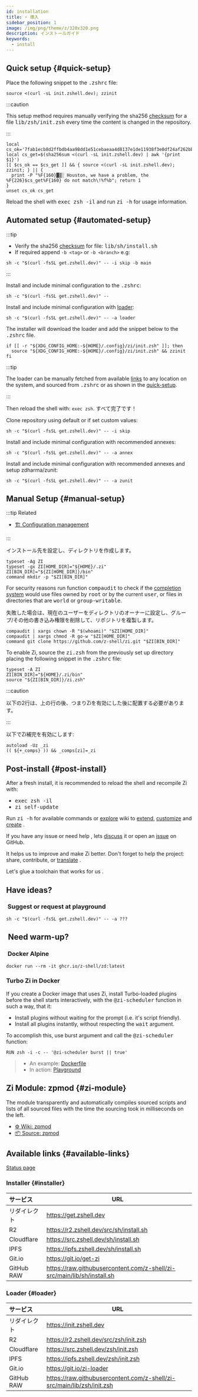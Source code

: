 ```yaml
---
id: installation
title: ⚡️ 導入
sidebar_position: 1
image: /img/png/theme/z/320x320.png
description: インストールガイド
keywords:
  - install
---
```


<!-- @format -->


## <i class="fas fa-spinner fa-spin"></i> Quick setup {#quick-setup}

Place the following snippet to the <kbd>.zshrc</kbd> file:

<Tabs>
  <TabItem value="instant-source" label="Instant" default>

```shell title="~/.zshrc"
source <(curl -sL init.zshell.dev); zzinit
```

</TabItem>
  <TabItem value="verified-source" label="Verified">

:::caution

This setup method requires manually verifying the sha256 [checksum][checksum-txt] for a file <kbd>lib/zsh/init.zsh</kbd> every time the content is changed in the repository.

:::

```shell showLineNumbers title="~/.zshrc"
local cs_ok='7fab1ecb8d2ffbdb4aa98dd1e51cebaeaa4d8137e1de11938f3e0df24af262bb'
local cs_get=$(sha256sum <(curl -sL init.zshell.dev) | awk '{print $1}')
[[ $cs_ok == $cs_get ]] && { source <(curl -sL init.zshell.dev); zzinit; } || {
  print -P "%F{160}▓▒░ Houston, we have a problem, the %F{226}$cs_get%F{160} do not match\!%f%b"; return 1
}
unset cs_ok cs_get
```

</TabItem>
</Tabs>

Reload the shell with <kbd>exec zsh -il</kbd> and run <kbd>zi -h</kbd> for usage information.

## <i class="fas fa-spinner fa-spin"></i> Automated setup {#automated-setup}

:::tip

-   Verify the sha256 [checksum][checksum-txt] for file: <kbd>lib/sh/install.sh</kbd>
-   If required append <kbd>`-b <tag>`</kbd> or <kbd>`-b <branch>`</kbd> e.g:

```shell
sh -c "$(curl -fsSL get.zshell.dev)" -- -i skip -b main
```

:::

<Tabs>
  <TabItem value="minimal" label="Minimal" default>

Install and include minimal configuration to the <kbd>.zshrc</kbd>:

```shell
sh -c "$(curl -fsSL get.zshell.dev)" --
```

</TabItem>
  <TabItem value="minimal-loader" label="Loader">

Install and include minimal configuration with [loader](#loader):

```shell
sh -c "$(curl -fsSL get.zshell.dev)" -- -a loader
```

The installer will download the loader and add the snippet below to the <kbd>.zshrc</kbd> file.

```shell showLineNumbers
if [[ -r "${XDG_CONFIG_HOME:-${HOME}/.config}/zi/init.zsh" ]]; then
  source "${XDG_CONFIG_HOME:-${HOME}/.config}/zi/init.zsh" && zzinit
fi
```

:::tip

The loader can be manually fetched from available [links](#loader) to any location on the system, and sourced from <kbd>.zshrc</kbd> or as shown in the [quick-setup](#quick-setup).

:::

Then reload the shell with: `exec zsh`. すべて完了です！

</TabItem>
  <TabItem value="repository" label="Repository">

Clone repository using default or if set <Link to="/docs/guides/customization#customizing-paths">custom</Link> values:

```shell
sh -c "$(curl -fsSL get.zshell.dev)" -- -i skip
```

</TabItem>
  <TabItem value="minimal-annexes" label="Annex">

Install and include minimal configuration with recommended <Link to="/ecosystem/annexes/overview">annexes</Link>:

```shell
sh -c "$(curl -fsSL get.zshell.dev)" -- -a annex
```

</TabItem>
  <TabItem value="minimal-zunit" label="ZUnit">

Install and include minimal configuration with recommended <Link to="/ecosystem/annexes/overview">annexes</Link> and setup <Link href="https://github.com/zdharma/zunit">zdharma/zunit</Link>:

```shell
sh -c "$(curl -fsSL get.zshell.dev)" -- -a zunit
```

</TabItem>
  </Tabs>

## <i class="fas fa-spinner fa-spin"></i> Manual Setup {#manual-setup}

:::tip Related

-   [🏗 Configuration management](/docs/guides/customization#customizing-paths)

:::

インストール先を設定し、ディレクトリを作成します。

```shell showLineNumbers
typeset -Ag ZI
typeset -gx ZI[HOME_DIR]="${HOME}/.zi" ZI[BIN_DIR]="${ZI[HOME_DIR]}/bin"
command mkdir -p "$ZI[BIN_DIR]"
```

For security reasons run function <kbd>compaudit</kbd> to check if the [completion system][completion-system] would use files owned by <kbd>root</kbd> or by the current <kbd>user</kbd>, or files in directories that are <kbd>world</kbd> or <kbd>group-writable</kbd>.

失敗した場合は、現在のユーザーをディレクトリのオーナーに設定し、グループ/その他の書き込み権限を削除して、リポジトリを複製します。

```shell showLineNumbers
compaudit | xargs chown -R "$(whoami)" "$ZI[HOME_DIR]"
compaudit | xargs chmod -R go-w "$ZI[HOME_DIR]"
command git clone https://github.com/z-shell/zi.git "$ZI[BIN_DIR]"
```

To enable Zi, source the <kbd>zi.zsh</kbd> from the previously set up directory placing the following snippet in the <kbd>.zshrc</kbd> file:

```shell title="~/.zshrc" showLineNumbers
typeset -A ZI
ZI[BIN_DIR]="${HOME}/.zi/bin"
source "${ZI[BIN_DIR]}/zi.zsh"
```

:::caution

以下の2行は、上の行の後、つまりZiを有効にした後に配置する必要があります。

:::

以下でZi補完を有効にします:

```shell title="~/.zshrc" showLineNumbers
autoload -Uz _zi
(( ${+_comps} )) && _comps[zi]=_zi
```

## <i class="fas fa-spinner fa-spin"></i> Post-install {#post-install}

After a fresh install, it is recommended to reload the shell and recompile Zi with:

-   <kbd>exec zsh -il</kbd>
-   <kbd>zi self-update</kbd>

Run <kbd>zi -h</kbd> for available commands or [explore][collection-page] wiki to [extend][ecosystem-page], [customize][customization-page] and [create][zsh-plugin-standard] <Emoji symbol="👍" label="thumbs-up"/> <Emoji symbol="🎉" label="party-popper"/>.

If you have any issue or need help <Emoji symbol="🤦‍♂️" label="man-facepalming"/>, lets [discuss][discuss] it or open an [issue][issue] on GitHub.

It helps us to improve and make Zi better. Don't forget to help the project: share, contribute, or [translate][translate] <Emoji symbol="🌐" label="globe-with-meridians"/> <Emoji symbol="🥰" label="smiling-face-with-hearts"/> <Emoji symbol="🤓" label="nerd-face"/>.

Let's glue a toolchain that works for us <Emoji symbol="🚀" label="rocket"/>.

## <i class="fas fa-sync-alt fa-spin"></i> Have ideas?

### <i class="fa-solid fa-list-check"></i>&nbsp;Suggest or request at&nbsp;<Link href="https://github.com/z-shell/playground">playground</Link>

```shell
sh -c "$(curl -fsSL get.zshell.dev)" -- -a ???
```

## <i class="fas fa-sync-alt fa-spin"></i>&nbsp;Need warm-up?

### <i class="fa-brands fa-docker"></i>&nbsp;<Link href="https://github.com/z-shell/zd/pkgs/container/zd">Docker Alpine</Link>

```shell
docker run --rm -it ghcr.io/z-shell/zd:latest
```

### <i class="fa-brands fa-docker"></i> Turbo Zi in Docker

If you create a Docker image that uses Zi, install Turbo-loaded plugins before the shell starts interactively, with the <kbd>@zi-scheduler</kbd> function in such a way, that it:

-   Install plugins without waiting for the prompt (i.e. it's script friendly).
-   Install all plugins instantly, without respecting the <kbd>wait</kbd> argument.

To accomplish this, use burst argument and call the <kbd>@zi-scheduler</kbd> function:

```docker
RUN zsh -i -c -- '@zi-scheduler burst || true'
```

> -   An example: [Dockerfile][dockerfile]
> -   In action: [Playground][playground]

## <i class="fas fa-cog fa-pulse"></i> Zi Module: zpmod {#zi-module}

The module transparently and automatically compiles sourced scripts and lists of all sourced files with the time the sourcing took in milliseconds on the left.

-   [⚙️ Wiki: zpmod][zpmod-page]
-   [📦 Source: zpmod][z-shell/zpmod]

## <i class="fas fa-sync-alt fa-spin"></i> Available links {#available-links}

[Status page][status] <Emoji symbol="✅" label="check-mark-button"/>

### <i class="fa-solid fa-gear"></i> Installer {#installer}

| サービス       | URL                                                                       |
| :--------- | ------------------------------------------------------------------------- |
| リダイレクト     | <https://get.zshell.dev>                                                  |
| R2         | <https://r2.zshell.dev/src/sh/install.sh>                                 |
| Cloudflare | <https://src.zshell.dev/sh/install.sh>                                    |
| IPFS       | <https://ipfs.zshell.dev/sh/install.sh>                                   |
| Git.io     | <https://git.io/get-zi>                                                   |
| GitHub RAW | <https://raw.githubusercontent.com/z-shell/zi-src/main/lib/sh/install.sh> |

### <i class="fa-brands fa-superpowers"></i> Loader {#loader}

| サービス       | URL                                                                      |
| :--------- | ------------------------------------------------------------------------ |
| リダイレクト     | <https://init.zshell.dev>                                                |
| R2         | <https://r2.zshell.dev/src/zsh/init.zsh>                                 |
| Cloudflare | <https://src.zshell.dev/zsh/init.zsh>                                    |
| IPFS       | <https://ipfs.zshell.dev/zsh/init.zsh>                                   |
| Git.io     | <https://git.io/zi-loader>                                               |
| GitHub RAW | <https://raw.githubusercontent.com/z-shell/zi-src/main/lib/zsh/init.zsh> |

<!-- end-of-file -->

<!-- links -->

[zpmod-page]: /ecosystem/plugins/zsh-modules#-z-shellzpmod

[customization-page]: /docs/guides/customization

[ecosystem-page]: /ecosystem

[collection-page]: /community/category/-collection

[zsh-plugin-standard]: /community/zsh_plugin_standard

<!-- external -->

[checksum-txt]: https://raw.githubusercontent.com/z-shell/zi-src/main/lib/checksum.txt

[completion-system]: https://zsh.sourceforge.io/Doc/Release/Completion-System.html#Use-of-compinit

[discuss]: https://github.com/orgs/z-shell/discussions/new

[dockerfile]: https://github.com/robobenklein/configs/blob/master/Dockerfile

[issue]: https://github.com/z-shell/zi/issues/new/choose

[playground]: https://github.com/z-shell/playground

[status]: https://status.zshell.dev

[translate]: https://digitalclouds.crowdin.com/z-shell

[z-shell/zpmod]: https://github.com/z-shell/zpmod
